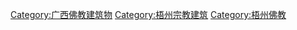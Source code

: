 [[Category:广西佛教建筑物|Category:广西佛教建筑物]]
[[Category:梧州宗教建筑|Category:梧州宗教建筑]]
[[Category:梧州佛教|Category:梧州佛教]]